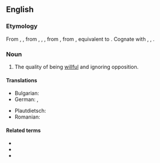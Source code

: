 ==English==

===Etymology===
From {{inh|en|enm|self-wil}}, {{m|enm|self-wille}}, from {{inh|en|ang|sylfwill}}, {{m|ang|selfwill}}, {{m|ang|selfwille||self-will}}, from {{inh|en|gmw-pro|*selbawilljō}}, from {{inh|en|gem-pro|*selbawiljô||self-will}}, equivalent to {{prefix|en|self|will}}. Cognate with {{cog|goh|selbwillo}}, {{m|goh|selpwillo}}, {{cog|non|sjalfvili}}.

===Noun===
{{en-noun|-}}

# The quality of being [[willful]] and ignoring opposition.

====Translations====
{{trans-top|the quality of being willful and ignoring opposition}}
* Bulgarian: {{t+|bg|своеволие|n}}
* German: {{t+|de|Eigensinn|m}}, {{t|de|Eigenwille|m}}
{{trans-mid}}
* Plautdietsch: {{t|pdt|Ieejensenn|m}}
* Romanian: {{t+|ro|încăpățânare|f}}
{{trans-bottom}}

====Related terms====
* {{l|en|self-willed}}
* {{l|en|self-willedly}}
* {{l|en|self-willedness}}